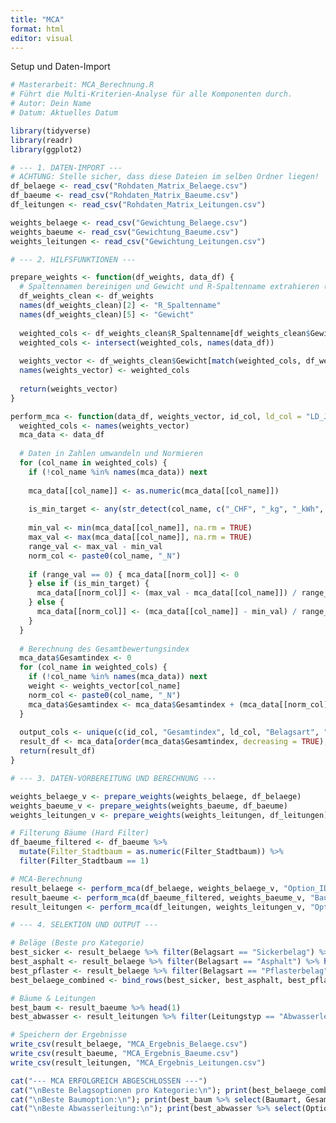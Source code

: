 ```yaml
---
title: "MCA"
format: html
editor: visual
---
```


Setup und Daten-Import

```r

# Masterarbeit: MCA_Berechnung.R
# Führt die Multi-Kriterien-Analyse für alle Komponenten durch.
# Autor: Dein Name
# Datum: Aktuelles Datum

library(tidyverse)
library(readr)
library(ggplot2)

# --- 1. DATEN-IMPORT ---
# ACHTUNG: Stelle sicher, dass diese Dateien im selben Ordner liegen!
df_belaege <- read_csv("Rohdaten_Matrix_Belaege.csv")
df_baeume <- read_csv("Rohdaten_Matrix_Baeume.csv")
df_leitungen <- read_csv("Rohdaten_Matrix_Leitungen.csv")

weights_belaege <- read_csv("Gewichtung_Belaege.csv")
weights_baeume <- read_csv("Gewichtung_Baeume.csv")
weights_leitungen <- read_csv("Gewichtung_Leitungen.csv")

# --- 2. HILFSFUNKTIONEN ---

prepare_weights <- function(df_weights, data_df) {
  # Spaltennamen bereinigen und Gewicht und R-Spaltenname extrahieren (Annahme Spalte 2 & 5)
  df_weights_clean <- df_weights
  names(df_weights_clean)[2] <- "R_Spaltenname"
  names(df_weights_clean)[5] <- "Gewicht"
  
  weighted_cols <- df_weights_clean$R_Spaltenname[df_weights_clean$Gewicht > 0]
  weighted_cols <- intersect(weighted_cols, names(data_df))
  
  weights_vector <- df_weights_clean$Gewicht[match(weighted_cols, df_weights_clean$R_Spaltenname)]
  names(weights_vector) <- weighted_cols
  
  return(weights_vector)
}

perform_mca <- function(data_df, weights_vector, id_col, ld_col = "LD_Jahre") {
  weighted_cols <- names(weights_vector)
  mca_data <- data_df
  
  # Daten in Zahlen umwandeln und Normieren
  for (col_name in weighted_cols) {
    if (!col_name %in% names(mca_data)) next
    
    mca_data[[col_name]] <- as.numeric(mca_data[[col_name]])
    
    is_min_target <- any(str_detect(col_name, c("_CHF", "_kg", "_kWh", "Kosten", "Graue", "CO2", "Initial_Kosten", "Unterhalt")))
    
    min_val <- min(mca_data[[col_name]], na.rm = TRUE)
    max_val <- max(mca_data[[col_name]], na.rm = TRUE)
    range_val <- max_val - min_val
    norm_col <- paste0(col_name, "_N")
    
    if (range_val == 0) { mca_data[[norm_col]] <- 0 
    } else if (is_min_target) {
      mca_data[[norm_col]] <- (max_val - mca_data[[col_name]]) / range_val
    } else {
      mca_data[[norm_col]] <- (mca_data[[col_name]] - min_val) / range_val
    }
  }
  
  # Berechnung des Gesamtbewertungsindex 
  mca_data$Gesamtindex <- 0
  for (col_name in weighted_cols) {
    if (!col_name %in% names(mca_data)) next
    weight <- weights_vector[col_name]
    norm_col <- paste0(col_name, "_N")
    mca_data$Gesamtindex <- mca_data$Gesamtindex + (mca_data[[norm_col]] * weight)
  }
  
  output_cols <- unique(c(id_col, "Gesamtindex", ld_col, "Belagsart", "Leitungstyp", "Rigolen_Volumen_m3"))
  result_df <- mca_data[order(mca_data$Gesamtindex, decreasing = TRUE), output_cols[output_cols %in% names(mca_data)]]
  return(result_df)
}

# --- 3. DATEN-VORBEREITUNG UND BERECHNUNG ---

weights_belaege_v <- prepare_weights(weights_belaege, df_belaege)
weights_baeume_v <- prepare_weights(weights_baeume, df_baeume)
weights_leitungen_v <- prepare_weights(weights_leitungen, df_leitungen)

# Filterung Bäume (Hard Filter)
df_baeume_filtered <- df_baeume %>%
  mutate(Filter_Stadtbaum = as.numeric(Filter_Stadtbaum)) %>% 
  filter(Filter_Stadtbaum == 1) 

# MCA-Berechnung
result_belaege <- perform_mca(df_belaege, weights_belaege_v, "Option_ID") 
result_baeume <- perform_mca(df_baeume_filtered, weights_baeume_v, "Baumart", ld_col = "Lebensdauer in Städten [a]")
result_leitungen <- perform_mca(df_leitungen, weights_leitungen_v, "Option_ID") 

# --- 4. SELEKTION UND OUTPUT ---

# Beläge (Beste pro Kategorie)
best_sicker <- result_belaege %>% filter(Belagsart == "Sickerbelag") %>% head(1)
best_asphalt <- result_belaege %>% filter(Belagsart == "Asphalt") %>% head(1)
best_pflaster <- result_belaege %>% filter(Belagsart == "Pflasterbelag") %>% head(1)
best_belaege_combined <- bind_rows(best_sicker, best_asphalt, best_pflaster)

# Bäume & Leitungen
best_baum <- result_baeume %>% head(1)
best_abwasser <- result_leitungen %>% filter(Leitungstyp == "Abwasserleitung") %>% head(1)

# Speichern der Ergebnisse
write_csv(result_belaege, "MCA_Ergebnis_Belaege.csv")
write_csv(result_baeume, "MCA_Ergebnis_Baeume.csv")
write_csv(result_leitungen, "MCA_Ergebnis_Leitungen.csv")

cat("--- MCA ERFOLGREICH ABGESCHLOSSEN ---")
cat("\nBeste Belagsoptionen pro Kategorie:\n"); print(best_belaege_combined %>% select(Option_ID, Belagsart, Gesamtindex, LD_Jahre))
cat("\nBeste Baumoption:\n"); print(best_baum %>% select(Baumart, Gesamtindex, LD_Jahre = `Lebensdauer in Städten [a]`))
cat("\nBeste Abwasserleitung:\n"); print(best_abwasser %>% select(Option_ID, Gesamtindex, LD_Jahre))

```
